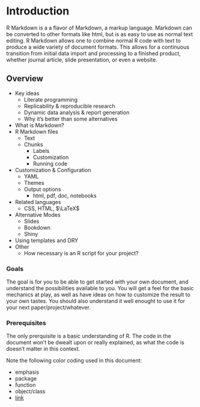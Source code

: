 # Introduction

<span class="emph">R Markdown</span> is a a flavor of Markdown, a markup language.  Markdown can be converted to other formats like html, but is as easy to use as normal text editing. R Markdown allows one to combine normal R code with text to produce a wide variety of document formats.  This allows for a continuous transition from initial data import and processing to a finished product, whether journal article, slide presentation, or even a website.

## Overview

- Key ideas
  - Literate programming
  - Replicability & reproducible research
  - Dynamic data analysis & report generation
  - Why it's better than some alternatives
- What is Markdown?
- R Markdown files
    - Text
    - Chunks
        - Labels
        - Customization
        - Running code
- Customization & Configuration
    - YAML
    - Themes
    - Output options
        - html, pdf, doc, notebooks
- Related languages 
    - CSS, HTML, $\LaTeX$
- Alternative Modes
    - Slides
    - Bookdown
    - Shiny
- Using templates and DRY
- Other
    - How necessary is an R script for your project?


### Goals

The goal is for you to be able to get started with your own document, and understand the possibilities available to you.  You will get a feel for the basic mechanics at play, as well as have ideas on how to customize the result to your own tastes.  You should also understand it well enought to use it for your next paper/project/whatever.


### Prerequisites

The only prerquisite is a basic understanding of R.  The code in the document won't be dwealt upon or really explained, as what the code is doesn't matter in this context.

Note the following color coding used in this document:

- <span class="emph">emphasis</span>
- <span class="pack">package</span>
- <span class="func">function</span>
- <span class="objclass">object/class</span>
- [link]()
